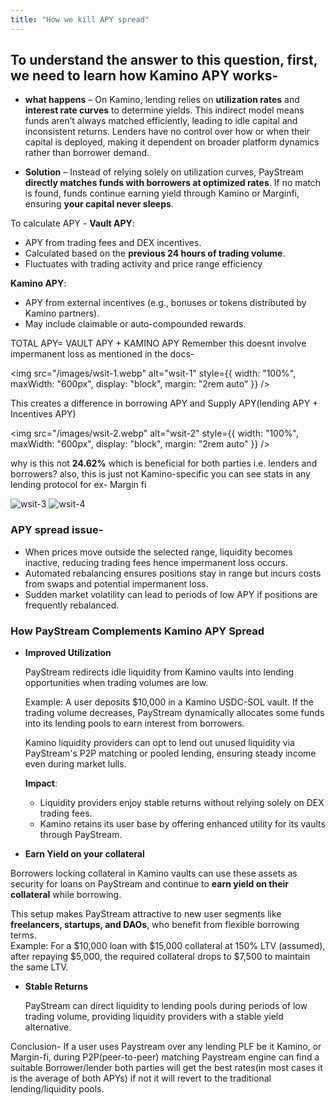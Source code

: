 ```yaml
---
title: "How we kill APY spread"
---
```


## To understand the answer to this question, first, we need to learn how Kamino APY works-

- **what happens** – On Kamino, lending relies on **utilization rates** and **interest rate curves** to determine yields. This indirect model means funds aren’t always matched efficiently, leading to idle capital and inconsistent returns. Lenders have no control over how or when their capital is deployed, making it dependent on broader platform dynamics rather than borrower demand.
  
- **Solution** – Instead of relying solely on utilization curves, PayStream **directly matches funds with borrowers at optimized rates**. If no match is found, funds continue earning yield through Kamino or Marginfi, ensuring **your capital never sleeps**.


To calculate APY - **Vault APY**:

- APY from trading fees and DEX incentives.
- Calculated based on the **previous 24 hours of trading volume**.
- Fluctuates with trading activity and price range efficiency

**Kamino APY**:

- APY from external incentives (e.g., bonuses or tokens distributed by Kamino partners).
- May include claimable or auto-compounded rewards.

TOTAL APY= VAULT APY \+ KAMINO APY Remember this doesnt involve impermanent loss as mentioned in the docs-

<img src="/images/wsit-1.webp" alt="wsit-1" style={{ width: "100%", maxWidth: "600px", display: "block", margin: "2rem auto" }} />

This creates a difference in borrowing APY and Supply APY(lending APY \+ Incentives APY)

<img src="/images/wsit-2.webp" alt="wsit-2" style={{ width: "100%", maxWidth: "600px", display: "block", margin: "2rem auto" }} />

why is this not **24.62%** which is beneficial for both parties i.e. lenders and borrowers? also, this is just not Kamino-specific you can see stats in any lending protocol for ex- Margin fi

<div style={{ display: "flex", gap: "2rem", justifyContent: "center", margin: "2rem 0" }}>
  <img src="/images/wsit-3.webp" alt="wsit-3" style={{ width: "48%", maxWidth: "400px" }} />
  <img src="/images/wsit-4.webp" alt="wsit-4" style={{ width: "48%", maxWidth: "400px" }} />
</div>


### APY spread issue-

- When prices move outside the selected range, liquidity becomes inactive, reducing trading fees hence impermanent loss occurs.
- Automated rebalancing ensures positions stay in range but incurs costs from swaps and potential impermanent loss.
- Sudden market volatility can lead to periods of low APY if positions are frequently rebalanced.

### **How PayStream Complements Kamino APY Spread**

- **Improved Utilization**

  PayStream redirects idle liquidity from Kamino vaults into lending opportunities when trading volumes are low.

  Example: A user deposits \$10,000 in a Kamino USDC-SOL vault. If the trading volume decreases, PayStream dynamically allocates some funds into its lending pools to earn interest from borrowers.

  Kamino liquidity providers can opt to lend out unused liquidity via PayStream's P2P matching or pooled lending, ensuring steady income even during market lulls.

  **Impact**:
  - Liquidity providers enjoy stable returns without relying solely on DEX trading fees.
  - Kamino retains its user base by offering enhanced utility for its vaults through PayStream.
- **Earn Yield on your collateral**

Borrowers locking collateral in Kamino vaults can use these assets as security for loans on PayStream and continue to **earn yield on their collateral** while borrowing.

This setup makes PayStream attractive to new user segments like **freelancers, startups, and DAOs**, who benefit from flexible borrowing terms.  
Example: For a $10,000 loan with $15,000 collateral at 150% LTV (assumed), after repaying $5,000, the required collateral drops to $7,500 to maintain the same LTV.

- **Stable Returns**

  PayStream can direct liquidity to lending pools during periods of low trading volume, providing liquidity providers with a stable yield alternative.



Conclusion- If a user uses Paystream over any lending PLF be it Kamino, or Margin-fi, during P2P(peer-to-peer) matching Paystream engine can find a suitable Borrower/lender both parties will get the best rates(in most cases it is the average of both APYs) if not it will revert to the traditional lending/liquidity pools.







